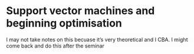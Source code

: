 # Support vector machines and beginning optimisation

I may not take notes on this becuase it's very theoretical and I CBA. I might
come back and do this after the seminar
